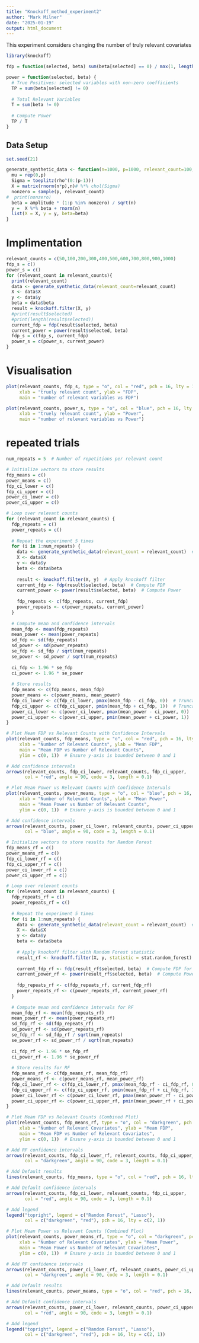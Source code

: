 ```yaml
---
title: "Knockoff_method_experiment2"
author: "Mark Milner"
date: "2025-01-19"
output: html_document
---
```


This experiment considers changing the number of truly relevant covariates

```r
library(knockoff)
```

```r
fdp = function(selected, beta) sum(beta[selected] == 0) / max(1, length(selected))
```

```r
power = function(selected, beta) {
  # True Positives: selected variables with non-zero coefficients
  TP = sum(beta[selected] != 0)
  
  # Total Relevant Variables
  T = sum(beta != 0)
  
  # Compute Power
  TP / T
}
```

## Data Setup 

```r
set.seed(21)
```

```r
generate_synthetic_data <- function(n=1000, p=1000, relevant_count=100, amplitude=7.5, rho=0.25) {
  mu = rep(0,p)
  Sigma = toeplitz(rho^(0:(p-1)))
  X = matrix(rnorm(n*p),n)# %*% chol(Sigma)
  nonzero = sample(p, relevant_count)
#  print(nonzero)
  beta = amplitude * (1:p %in% nonzero) / sqrt(n)
  y =  X %*% beta + rnorm(n)
  list(X = X, y = y, beta=beta)
}
```

# Implimentation 

```r
relevant_counts = c(50,100,200,300,400,500,600,700,800,900,1000)
fdp_s = c()
power_s = c()
for (relevant_count in relevant_counts){
  print(relevant_count)
  data <- generate_synthetic_data(relevant_count=relevant_count)
  X <- data$X
  y <- data$y
  beta = data$beta
  result = knockoff.filter(X, y)
  #print(result$selected)
  #print(length(result$selected))
  current_fdp = fdp(result$selected, beta)
  current_power = power(result$selected, beta)
  fdp_s = c(fdp_s, current_fdp)
  power_s = c(power_s, current_power)
}
```
# Visualisation

```r
plot(relevant_counts, fdp_s, type = "o", col = "red", pch = 16, lty = 1,ylim=c(0,0.5),
     xlab = "truely relevant count", ylab = "FDP",
     main = "number of relevant variables vs FDP")

plot(relevant_counts, power_s, type = "o", col = "blue", pch = 16, lty = 1,
     xlab = "truely relevant count", ylab = "Power",
     main = "number of relevant variables vs Power")

```


# repeated trials

```r
num_repeats = 5  # Number of repetitions per relevant count

# Initialize vectors to store results
fdp_means = c()
power_means = c()
fdp_ci_lower = c()
fdp_ci_upper = c()
power_ci_lower = c()
power_ci_upper = c()

# Loop over relevant counts
for (relevant_count in relevant_counts) {
  fdp_repeats = c()
  power_repeats = c()
  
  # Repeat the experiment 5 times
  for (i in 1:num_repeats) {
    data <- generate_synthetic_data(relevant_count = relevant_count)  # Generate data with current relevant count
    X <- data$X
    y <- data$y
    beta <- data$beta
    
    result <- knockoff.filter(X, y)  # Apply knockoff filter
    current_fdp <- fdp(result$selected, beta)  # Compute FDP
    current_power <- power(result$selected, beta)  # Compute Power
    
    fdp_repeats <- c(fdp_repeats, current_fdp)
    power_repeats <- c(power_repeats, current_power)
  }
  
  # Compute mean and confidence intervals
  mean_fdp <- mean(fdp_repeats)
  mean_power <- mean(power_repeats)
  sd_fdp <- sd(fdp_repeats)
  sd_power <- sd(power_repeats)
  se_fdp <- sd_fdp / sqrt(num_repeats)
  se_power <- sd_power / sqrt(num_repeats)
  
  ci_fdp <- 1.96 * se_fdp
  ci_power <- 1.96 * se_power
  
  # Store results
  fdp_means <- c(fdp_means, mean_fdp)
  power_means <- c(power_means, mean_power)
  fdp_ci_lower <- c(fdp_ci_lower, pmax(mean_fdp - ci_fdp, 0))  # Truncate lower bound
  fdp_ci_upper <- c(fdp_ci_upper, pmin(mean_fdp + ci_fdp, 1))  # Truncate upper bound
  power_ci_lower <- c(power_ci_lower, pmax(mean_power - ci_power, 0))  # Truncate lower bound
  power_ci_upper <- c(power_ci_upper, pmin(mean_power + ci_power, 1))  # Truncate upper bound
}

```

```r
# Plot Mean FDP vs Relevant Counts with Confidence Intervals
plot(relevant_counts, fdp_means, type = "o", col = "red", pch = 16, lty = 1,
     xlab = "Number of Relevant Counts", ylab = "Mean FDP",
     main = "Mean FDP vs Number of Relevant Counts",
     ylim = c(0, 1))  # Ensure y-axis is bounded between 0 and 1

# Add confidence intervals
arrows(relevant_counts, fdp_ci_lower, relevant_counts, fdp_ci_upper,
       col = "red", angle = 90, code = 3, length = 0.1)

# Plot Mean Power vs Relevant Counts with Confidence Intervals
plot(relevant_counts, power_means, type = "o", col = "blue", pch = 16, lty = 1,
     xlab = "Number of Relevant Counts", ylab = "Mean Power",
     main = "Mean Power vs Number of Relevant Counts",
     ylim = c(0, 1))  # Ensure y-axis is bounded between 0 and 1

# Add confidence intervals
arrows(relevant_counts, power_ci_lower, relevant_counts, power_ci_upper,
       col = "blue", angle = 90, code = 3, length = 0.1)
```

```r
# Initialize vectors to store results for Random Forest
fdp_means_rf = c()
power_means_rf = c()
fdp_ci_lower_rf = c()
fdp_ci_upper_rf = c()
power_ci_lower_rf = c()
power_ci_upper_rf = c()

# Loop over relevant counts
for (relevant_count in relevant_counts) {
  fdp_repeats_rf = c()
  power_repeats_rf = c()
  
  # Repeat the experiment 5 times
  for (i in 1:num_repeats) {
    data <- generate_synthetic_data(relevant_count = relevant_count)  # Generate data with current relevant count
    X <- data$X
    y <- data$y
    beta <- data$beta
    
    # Apply knockoff filter with Random Forest statistic
    result_rf <- knockoff.filter(X, y, statistic = stat.random_forest)
    
    current_fdp_rf <- fdp(result_rf$selected, beta)  # Compute FDP for RF
    current_power_rf <- power(result_rf$selected, beta)  # Compute Power for RF
    
    fdp_repeats_rf <- c(fdp_repeats_rf, current_fdp_rf)
    power_repeats_rf <- c(power_repeats_rf, current_power_rf)
  }
  
  # Compute mean and confidence intervals for RF
  mean_fdp_rf <- mean(fdp_repeats_rf)
  mean_power_rf <- mean(power_repeats_rf)
  sd_fdp_rf <- sd(fdp_repeats_rf)
  sd_power_rf <- sd(power_repeats_rf)
  se_fdp_rf <- sd_fdp_rf / sqrt(num_repeats)
  se_power_rf <- sd_power_rf / sqrt(num_repeats)
  
  ci_fdp_rf <- 1.96 * se_fdp_rf
  ci_power_rf <- 1.96 * se_power_rf
  
  # Store results for RF
  fdp_means_rf <- c(fdp_means_rf, mean_fdp_rf)
  power_means_rf <- c(power_means_rf, mean_power_rf)
  fdp_ci_lower_rf <- c(fdp_ci_lower_rf, pmax(mean_fdp_rf - ci_fdp_rf, 0))  # Truncate lower bound
  fdp_ci_upper_rf <- c(fdp_ci_upper_rf, pmin(mean_fdp_rf + ci_fdp_rf, 1))  # Truncate upper bound
  power_ci_lower_rf <- c(power_ci_lower_rf, pmax(mean_power_rf - ci_power_rf, 0))  # Truncate lower bound
  power_ci_upper_rf <- c(power_ci_upper_rf, pmin(mean_power_rf + ci_power_rf, 1))  # Truncate upper bound
} 
```

```r
# Plot Mean FDP vs Relevant Counts (Combined Plot)
plot(relevant_counts, fdp_means_rf, type = "o", col = "darkgreen", pch = 16, lty = 2,
     xlab = "Number of Relevant Covariates", ylab = "Mean FDP",
     main = "Mean FDP vs Number of Relevant Covariates",
     ylim = c(0, 1))  # Ensure y-axis is bounded between 0 and 1

# Add RF confidence intervals
arrows(relevant_counts, fdp_ci_lower_rf, relevant_counts, fdp_ci_upper_rf,
       col = "darkgreen", angle = 90, code = 3, length = 0.1)

# Add Default results
lines(relevant_counts, fdp_means, type = "o", col = "red", pch = 16, lty = 1)

# Add Default confidence intervals
arrows(relevant_counts, fdp_ci_lower, relevant_counts, fdp_ci_upper,
       col = "red", angle = 90, code = 3, length = 0.1)

# Add legend
legend("topright", legend = c("Random Forest", "Lasso"),
       col = c("darkgreen", "red"), pch = 16, lty = c(2, 1))

# Plot Mean Power vs Relevant Counts (Combined Plot)
plot(relevant_counts, power_means_rf, type = "o", col = "darkgreen", pch = 16, lty = 2,
     xlab = "Number of Relevant Covariates", ylab = "Mean Power",
     main = "Mean Power vs Number of Relevant Covariates",
     ylim = c(0, 1))  # Ensure y-axis is bounded between 0 and 1

# Add RF confidence intervals
arrows(relevant_counts, power_ci_lower_rf, relevant_counts, power_ci_upper_rf,
       col = "darkgreen", angle = 90, code = 3, length = 0.1)

# Add Default results
lines(relevant_counts, power_means, type = "o", col = "red", pch = 16, lty = 1)

# Add Default confidence intervals
arrows(relevant_counts, power_ci_lower, relevant_counts, power_ci_upper,
       col = "red", angle = 90, code = 3, length = 0.1)

# Add legend
legend("topright", legend = c("Random Forest", "Lasso"),
       col = c("darkgreen", "red"), pch = 16, lty = c(2, 1))
```








